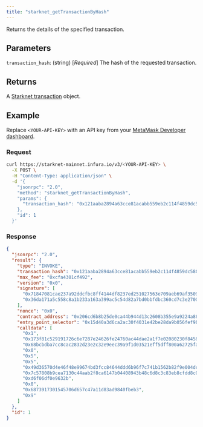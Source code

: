 ```yaml
---
title: "starknet_getTransactionByHash"
---
```



Returns the details of the specified transaction.

## Parameters

`transaction_hash`: (string) [*Required*] The hash of the requested transaction.

## Returns

A [Starknet transaction](https://docs.starknet.io/documentation/architecture_and_concepts/Network_Architecture/transactions/)
object.

## Example

Replace `<YOUR-API-KEY>` with an API key from your [MetaMask Developer dashboard](https://developer.metamask.io/).

### Request

<Tabs>
<TabItem value="curl">

```bash
curl https://starknet-mainnet.infura.io/v3/<YOUR-API-KEY> \
  -X POST \
  -H "Content-Type: application/json" \
  -d '{
    "jsonrpc": "2.0",
    "method": "starknet_getTransactionByHash",
    "params": {
      "transaction_hash": "0x121aaba2894a63cce81acabb559eb2c114f4859dc5803e0b91349ec398d2eb0"
    },
    "id": 1
  }'
```

</TabItem>
</Tabs>

### Response

<Tabs>
<TabItem value="JSON">

```json
{
  "jsonrpc": "2.0",
  "result": {
    "type": "INVOKE",
    "transaction_hash": "0x121aaba2894a63cce81acabb559eb2c114f4859dc5803e0b91349ec398d2eb0",
    "max_fee": "0xcfa4301cf492",
    "version": "0x0",
    "signature": [
      "0x71847081cae237a92ddcfbc8ff4144df8237ed251027563e709aeb69af35099",
      "0x36da171a5c558c8a1b233a163a399ac5c54d82a7bd0bbfdbc360cd7c3e2700d"
    ],
    "nonce": "0x0",
    "contract_address": "0x206cd6b8b25de0ca44b944d13c2608b355e9a9224a887e2e9447cf5ae3cb2a8",
    "entry_point_selector": "0x15d40a3d6ca2ac30f4031e42be28da9b056fef9bb7357ac5e85627ee876e5ad",
    "calldata": [
      "0x1",
      "0x173f81c529191726c6e7287e24626fe24760ac44dae2a1f7e02080230f8458b",
      "0x68bcbdba7cc8cac2832d23e2c32e9eec39a9f1d03521eff5dff800a62725fa",
      "0x0",
      "0x5",
      "0x5",
      "0x49d36570d4e46f48e99674bd3fcc84644ddd6b96f7c741b1562b82f9e004dc7",
      "0x7c57808b9cea7130c44aab2f8ca6147b04408943b48c6d8c3c83eb8cfdd8c0b",
      "0xd6f06df0e9632b",
      "0x0",
      "0x6873917301545706d657c47a11d83ad9840fbeb3",
      "0x9"
    ]
  },
  "id": 1
}
```

</TabItem>
</Tabs>
